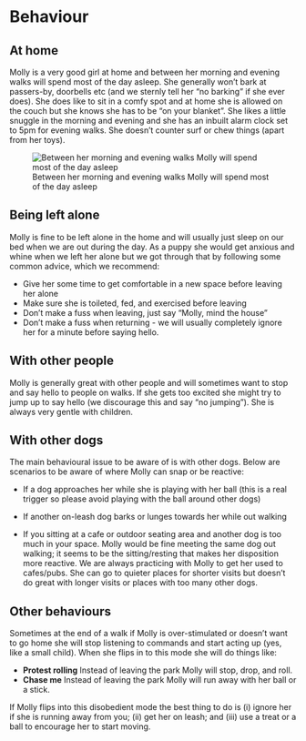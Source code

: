 # Behaviour

## At home
Molly is a very good girl at home and between her morning and evening walks will spend most of the day asleep. She generally won't bark at passers-by, doorbells etc (and we sternly tell her "no barking" if she ever does). She does like to sit in a comfy spot and at home she is allowed on the couch but she knows she has to be "on your blanket". She likes a little snuggle in the morning and evening and she has an inbuilt alarm clock set to 5pm for evening walks. She doesn't counter surf or chew things (apart from her toys).   

::: {.aside}

![Between her morning and evening walks Molly will spend most of the day asleep](images/molly-snoozy.png)

:::

## Being left alone
Molly is fine to be left alone in the home and will usually just sleep on our bed when we are out during the day. As a puppy she would get anxious and whine when we left her alone but we got through that by following some common advice, which we recommend:

* Give her some time to get comfortable in a new space before leaving her alone
* Make sure she is toileted, fed, and exercised before leaving
* Don't make a fuss when leaving, just say "Molly, mind the house"
* Don't make a fuss when returning - we will usually completely ignore her for a minute before saying hello. 

## With other people

Molly is generally great with other people and will sometimes want to stop and say hello to people on walks. If she gets too excited she might try to jump up to say hello (we discourage this and say "no jumping"). She is always very gentle with children. 

## With other dogs
The main behavioural issue to be aware of is with other dogs. Below are scenarios to be aware of where Molly can snap or be reactive: 

* If a dog approaches her while she is playing with her ball (this is a real trigger so please avoid playing with the ball around other dogs)

* If another on-leash dog barks or lunges towards her while out walking

* If you sitting at a cafe or outdoor seating area and another dog is too much in your space. Molly would be fine meeting the same dog out walking; it seems to be the sitting/resting that makes her disposition more reactive. We are always practicing with Molly to get her used to cafes/pubs. She can go to quieter places for shorter visits but doesn't do great with longer visits or places with too many other dogs. 


## Other behaviours

Sometimes at the end of a walk if Molly is over-stimulated or doesn't want to go home she will stop listening to commands and start acting up (yes, like a small child). When she flips in to this mode she will do things like: 

* **Protest rolling** Instead of leaving the park Molly will stop, drop, and roll.
* **Chase me** Instead of leaving the park Molly will run away with her ball or a stick.

If Molly flips into this disobedient mode the best thing to do is (i) ignore her if she is running away from you; (ii) get her on leash; and (iii) use a treat or a ball to
encourage her to start moving.


